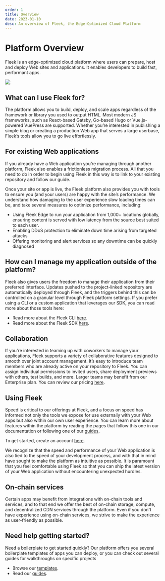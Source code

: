 ```yaml
---
order: 1
title: Overview
date: 2023-01-10
desc: An overview of Fleek, the Edge-Optimized Cloud Platform
---
```



# Platform Overview

Fleek is an edge-optimized cloud platform where users can prepare, host and deploy Web sites and applications. It enables developers to build fast, performant apps.

![](../images/docs-platform.svg)

<div className="my-12 bg-gray-dark-6 p-[1px]" />

## What can I use Fleek for?

The platform allows you to build, deploy, and scale apps regardless of the framework or library you used to output HTML. Most modern JS frameworks, such as React-based Gatsby, Go-based Hugo or Vue.js-powered VuePress are supported. Whether you’re interested in publishing a simple blog or creating a production Web app that serves a large userbase, Fleek’s tools allow you to go live effortlessly.

## For existing Web applications

If you already have a Web application you’re managing through another platform, Fleek also enables a frictionless migration process. All that you need to do in order to begin using Fleek in this way is to link to your existing repository and follow our guide.

Once your site or app is live, the Fleek platform also provides you with tools to ensure you (and your users) are happy with the site’s performance. We understand how damaging to the user experience slow loading times can be, and take several measures to optimize performance, including:

- Using Fleek Edge to run your application from 1,000+ locations globally, ensuring content is served with low latency from the source best suited to each user.
- Enabling DDoS protection to eliminate down time arising from targeted attacks
- Offering monitoring and alert services so any downtime can be quickly diagnosed

## How can I manage my application outside of the platform?

Fleek also gives users the freedom to manage their application from their preferred interface. Updates pushed to the project-linked repository are automatically deployed through Fleek, and the triggers behind this can be controlled on a granular level through Fleek platform settings. If you prefer using a CLI or a custom application that leverages our SDK, you can read more about those tools here:

- Read more about the Fleek CLI [here](/docs/cli).
- Read more about the Fleek SDK [here](/docs/sdk).

## Collaboration

If you're interested in teaming up with coworkers to manage your applications, Fleek supports a variety of collaborative features designed to smooth over joint account management. It’s easy to introduce team members who are already active on your repository to Fleek. You can assign individual permissions to invited users, share deployment previews with others, test builds, and more. Larger teams may benefit from our Enterprise plan. You can review our pricing [here](/pricing).

## Using Fleek

Speed is critical to our offerings at Fleek, and a focus on speed has informed not only the tools we expose for use externally with your Web apps but also within our own user experience. You can learn more about features within the platform by reading the pages that follow this one in our documentation or following one of our [guides](/guides).

To get started, create an account [here](https://app.fleek.xyz).

We recognize that the speed and performance of your Web application is also tied to the speed of your development process, and with that in mind have sought to make the platform as intuitive as possible. It is paramount that you feel comfortable using Fleek so that you can ship the latest version of your Web application without encountering unexpected hurdles.

## On-chain services

Certain apps may benefit from integrations with on-chain tools and services, and to that end we offer the best of on-chain storage, compute, and decentralized CDN services through the platform. Even if you don't have experience using on-chain services, we strive to make the experience as user-friendly as possible.

## Need help getting started?

Need a boilerplate to get started quickly? Our platform offers you several boilerplate templates of apps you can deploy, or you can check out several guides for walkthroughs on specific projects

- Browse our [templates](/templates).
- Read our [guides](/guides).

